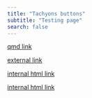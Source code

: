 ```yaml
---
title: "Tachyons buttons"
subtitle: "Testing page"
search: false
---
```


[qmd link](/about/overview.qmd){.button}

[external link](https://validmind.com/){.button}

[internal html link](/validmind/validmind.qmd){.button}

[internal html link](/validmind/validmind.qmd){.button target="_blank"}

